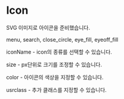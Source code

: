 

<Meta title="LUsoft Components/Components/Icon/Overview" />

# Icon

SVG 이미지로 아이콘을 준비했습니다.

menu, search, close_circle, eye_fill, eyeoff_fill

<Icon iconName='menu' size='30' color='#444' usrclass='m(5) b(1) bc(#ccc)' />
<Icon iconName='search' size='30' color='#444' usrclass='m(5) b(1) bc(#ccc)' />
<Icon iconName='close_circle' size='30' color='#444' usrclass='m(5) b(1) bc(#ccc)' />
<Icon iconName='eye_fill' size='30' color='#444' usrclass='m(5) b(1) bc(#ccc)' />
<Icon iconName='eyeoff_fill' size='30' color='#444' usrclass='m(5) b(1) bc(#ccc)' />

iconName - icon의 종류를 선택할 수 있습니다.

size - px단위로 크기를 조정할 수 있습니다.

color - 아이콘의 색상을 지정할 수 있습니다.

usrclass - 추가 클래스를 지정할 수 있습니다.
